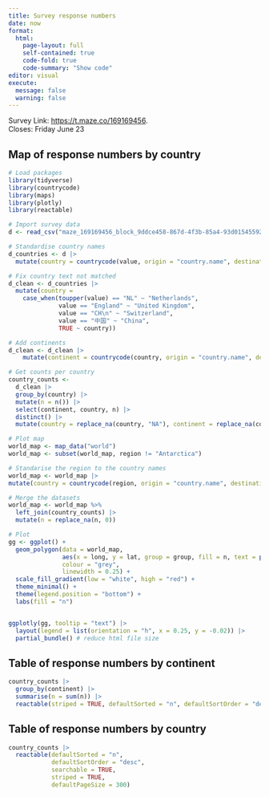 ```yaml
---
title: Survey response numbers 
date: now
format: 
  html:
    page-layout: full
    self-contained: true
    code-fold: true
    code-summary: "Show code"
editor: visual
execute:
  message: false
  warning: false
---
```


Survey Link: <https://t.maze.co/169169456>.\
Closes: Friday June 23

## Map of response numbers by country

```r
# Load packages
library(tidyverse)
library(countrycode)
library(maps)
library(plotly)
library(reactable)

# Import survey data
d <- read_csv("maze_169169456_block_9ddce458-867d-4f3b-85a4-93d015455926_sessions.csv")

# Standardise country names
d_countries <- d |> 
  mutate(country = countrycode(value, origin = "country.name", destination = "country.name", origin_regex = TRUE)) 

# Fix country text not matched
d_clean <- d_countries |> 
  mutate(country = 
    case_when(toupper(value) == "NL" ~ "Netherlands",
              value == "England" ~ "United Kingdom",
              value == "CH\n" ~ "Switzerland",
              value == "中国" ~ "China",
              TRUE ~ country))

# Add continents
d_clean <- d_clean |> 
    mutate(continent = countrycode(country, origin = "country.name", destination = "continent"))

# Get counts per country
country_counts <- 
  d_clean |> 
  group_by(country) |>
  mutate(n = n()) |>
  select(continent, country, n) |>
  distinct() |>
  mutate(country = replace_na(country, "NA"), continent = replace_na(continent, "NA")) # some countries can't match (asad, 1) so show as NA

# Plot map
world_map <- map_data("world")
world_map <- subset(world_map, region != "Antarctica")

# Standarise the region to the country names 
world_map <- world_map |>
mutate(country = countrycode(region, origin = "country.name", destination = "country.name", origin_regex = TRUE))

# Merge the datasets
world_map <- world_map %>%
  left_join(country_counts) |>
  mutate(n = replace_na(n, 0))

# Plot
gg <- ggplot() +
  geom_polygon(data = world_map, 
               aes(x = long, y = lat, group = group, fill = n, text = paste(country, n, sep = "\n")), 
               colour = "grey", 
               linewidth = 0.25) +
  scale_fill_gradient(low = "white", high = "red") + 
  theme_minimal() +
  theme(legend.position = "bottom") +
  labs(fill = "n") 


ggplotly(gg, tooltip = "text") |> 
  layout(legend = list(orientation = "h", x = 0.25, y = -0.02)) |>
  partial_bundle() # reduce html file size
```

## Table of response numbers by continent

```r
country_counts |> 
  group_by(continent) |>
  summarise(n = sum(n)) |>
  reactable(striped = TRUE, defaultSorted = "n", defaultSortOrder = "desc")
```

## Table of response numbers by country

```r
country_counts |>
  reactable(defaultSorted = "n", 
            defaultSortOrder = "desc", 
            searchable = TRUE, 
            striped = TRUE, 
            defaultPageSize = 300)
```
